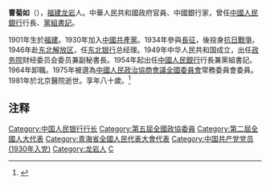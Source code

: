 '''曹菊如'''（{{bd|1901年|5月|1981年|1月|catIdx=C曹}}），[[福建|福建]][[龙岩市|龙岩]]人。中華人民共和國政府官員、中國銀行家，曾任[[中國人民銀行|中國人民銀行]]行長、[[黨委書記|黨組書記]]。

1901年生於[[福建|福建]]。1930年加入[[中國共產黨|中國共產黨]]。1934年參與[[長征|長征]]，後投身[[抗日戰爭|抗日戰爭]]。1946年赴[[东北解放区|东北解放区]]，任[[东北银行|东北银行]]总经理。1949年中华人民共和国成立，出任[[中華人民共和國政務院|政务院]]财经委员会委员兼副秘書長。1954年起出任[[中國人民銀行|中國人民銀行]]行長兼黨組書記。1964年卸職。1975年被選為[[中國人民政治協商會議全國委員會|中國人民政治協商會議全國委員會]]常務委員會委員。1981年於北京醫院逝世。享年八十歲。<ref>{{Cite web |url=http://www.pbc.gov.cn/renhangjianjie/president/003.htm |title=歷任行長 曹菊如 |accessdate=2008-10-30 |archive-date=2004-08-06 |archive-url=https://web.archive.org/web/20040806091758/http://www.pbc.gov.cn/renhangjianjie/president/003.htm |dead-url=no }}</ref>

== 注释 ==
{{Reflist|2}}

{{start box}}
{{s-before|{{box|[[南漢宸|南漢宸]]}}}}
{{s-title|[[中国人民银行|中国人民银行]]行长|1954年－1964年}}
{{s-after|{{box|[[胡立教|胡立教]]}}（代）}}
{{end box}}

{{中国人民银行行长}}

{{DEFAULTSORT:Cao曹}}
[[Category:中国人民银行行长|Category:中国人民银行行长]]
[[Category:第五屆全國政協委員|Category:第五屆全國政協委員]]
[[Category:第二屆全國人大代表|Category:第二屆全國人大代表]]
[[Category:青海省全國人民代表大會代表|Category:青海省全國人民代表大會代表]]
[[Category:中国共产党党员_(1930年入党)|Category:中国共产党党员 (1930年入党)]]
[[Category:龙岩人|Category:龙岩人]]
[[Category:曹姓|C]]